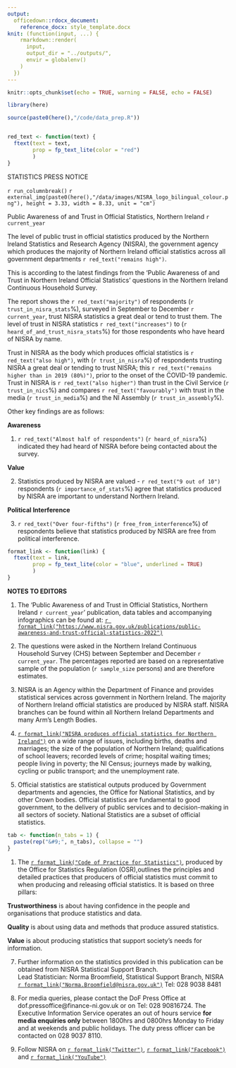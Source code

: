 ```yaml
---
output:
  officedown::rdocx_document:
    reference_docx: style_template.docx
knit: (function(input, ...) {
    rmarkdown::render(
      input,
      output_dir = "../outputs/",
      envir = globalenv()
    )
  })
---
```


```r
knitr::opts_chunk$set(echo = TRUE, warning = FALSE, echo = FALSE)

library(here)

source(paste0(here(),"/code/data_prep.R"))


red_text <- function(text) {
  ftext(text = text,
        prop = fp_text_lite(color = "red")
        )
}

```

<!---BLOCK_MULTICOL_START--->
:::{custom-style="heading_style"}
STATISTICS PRESS NOTICE
:::
`r run_columnbreak()`
`r external_img(paste0(here(),"/data/images/NISRA_logo_bilingual_colour.png"), height = 3.33, width = 8.33, unit = "cm")`
<!---BLOCK_MULTICOL_STOP{widths: [3.5, 3.5], space: 0.2, sep: false}--->

:::{custom-style="heading_style"}
Public Awareness of and Trust in Official Statistics, Northern Ireland `r current_year`
:::

:::{custom-style="paragraph_style"}
The level of public trust in official statistics produced by the Northern Ireland Statistics and Research Agency (NISRA), the government agency which produces the majority of Northern Ireland official statistics across all government departments `r red_text("remains high")`.\

This is according to the latest findings from the ‘Public Awareness of and Trust in Northern Ireland Official Statistics’ questions in the Northern Ireland Continuous Household Survey.\

The report shows the `r red_text("majority")` of respondents (`r trust_in_nisra_stats`%), surveyed in September to December `r current_year`, trust NISRA statistics a great deal or tend to trust them. The level of trust in NISRA statistics `r red_text("increases")` to (`r heard_of_and_trust_nisra_stats`%) for those respondents who have heard of NISRA by name.\

Trust in NISRA as the body which produces official statistics is `r red_text("also high")`, with (`r trust_in_nisra`%) of respondents trusting NISRA a great deal or tending to trust NISRA; this `r red_text("remains higher than in 2019 (80%)")`, prior to the onset of the COVID-19 pandemic. Trust in NISRA is `r red_text("also higher")` than trust in the Civil Service (`r trust_in_nics`%) and compares `r red_text("favourably")` with trust in the media (`r trust_in_media`%) and the NI Assembly (`r trust_in_assembly`%).\

Other key findings are as follows:\
:::

:::{custom-style="paragraph_style"}
**Awareness**

1. `r red_text("Almost half of respondents")` (`r heard_of_nisra`%) indicated they had heard of NISRA before being contacted about the survey. 

**Value** 

2. Statistics produced by NISRA are valued - `r red_text("9 out of 10")` respondents (`r importance_of_stats`%) agree that statistics produced by NISRA are important to understand Northern Ireland.

**Political Interference**

3. `r red_text("Over four-fifths")` (`r free_from_interference`%) of respondents believe that statistics produced by NISRA are free from political interference.
:::

\newpage

```r
format_link <- function(link) {
  ftext(text = link,
        prop = fp_text_lite(color = "blue", underlined = TRUE)
        )
}
```

:::{custom-style="paragraph_style"}
**NOTES TO EDITORS**

1. The ‘Public Awareness of and Trust in Official Statistics, Northern Ireland `r current_year`’ publication, data tables and accompanying infographics can be found at: [`r format_link("https://www.nisra.gov.uk/publications/public-awareness-and-trust-official-statistics-2022")`](https://www.nisra.gov.uk/publications/public-awareness-and-trust-official-statistics-2022)

1. The questions were asked in the Northern Ireland Continuous Household Survey (CHS) between September and December `r current_year`. The percentages reported are based on a representative sample of the population (`r sample_size` persons) and are therefore estimates.

1. NISRA is an Agency within the Department of Finance and provides statistical services across government in Northern Ireland. The majority of Northern Ireland official statistics are produced by NISRA staff. NISRA branches can be found within all Northern Ireland Departments and many Arm’s Length Bodies.

1. [`r format_link("NISRA produces official statistics for Northern Ireland")`](https://www.nisra.gov.uk/statistics) on a wide range of issues, including births, deaths and marriages; the size of the population of Northern Ireland; qualifications of school leavers; recorded levels of crime; hospital waiting times; people living in poverty; the NI Census; journeys made by walking, cycling or public transport; and the unemployment rate.

1. Official statistics are statistical outputs produced by Government departments and agencies, the Office for National Statistics, and by other Crown bodies. Official statistics are fundamental to good government, to the delivery of public services and to decision-making in all sectors of society. National Statistics are a subset of official statistics.

```r
tab <- function(n_tabs = 1) {
  paste(rep("&#9;", n_tabs), collapse = "")
}
```

1. The [`r format_link("Code of Practice for Statistics")`](https://code.statisticsauthority.gov.uk/the-code/), produced by the Office for Statistics Regulation (OSR),outlines the principles and detailed practices that producers of official statistics must commit to when producing and releasing official statistics. It is based on three pillars:
:::
:::{custom-style="bullet_style"}
__Trustworthiness__ is about having confidence in the people and organisations that produce statistics and data.
:::
:::{custom-style="bullet_style"}
__Quality__ is about using data and methods that produce assured statistics.
:::
:::{custom-style="bullet_style"}
__Value__ is about producing statistics that support society’s needs for information.
:::

:::{custom-style="paragraph_style"}
7. Further information on the statistics provided in this publication can be obtained from NISRA Statistical Support Branch.\
Lead Statistician: Norma Broomfield, Statistical Support Branch, NISRA\
[`r format_link("Norma.Broomfield@nisra.gov.uk")`](mailto:Norma.Broomfield@nisra.gov.uk) Tel: 028 9038 8481

8. For media queries, please contact the DoF Press Office at dof.pressoffice@finance-ni.gov.uk or on Tel: 028 90816724. The Executive Information Service operates an out of hours service **for media enquiries only** between 1800hrs and 0800hrs Monday to Friday and at weekends and public holidays. The duty press officer can be contacted on 028 9037 8110.

9. Follow NISRA on [`r format_link("Twitter")`](http://x.com/NISRA), [`r format_link("Facebook")`](https://www.facebook.com/nisra.gov.uk) and [`r format_link("YouTube")`](https://www.youtube.com/user/nisrastats)
:::

